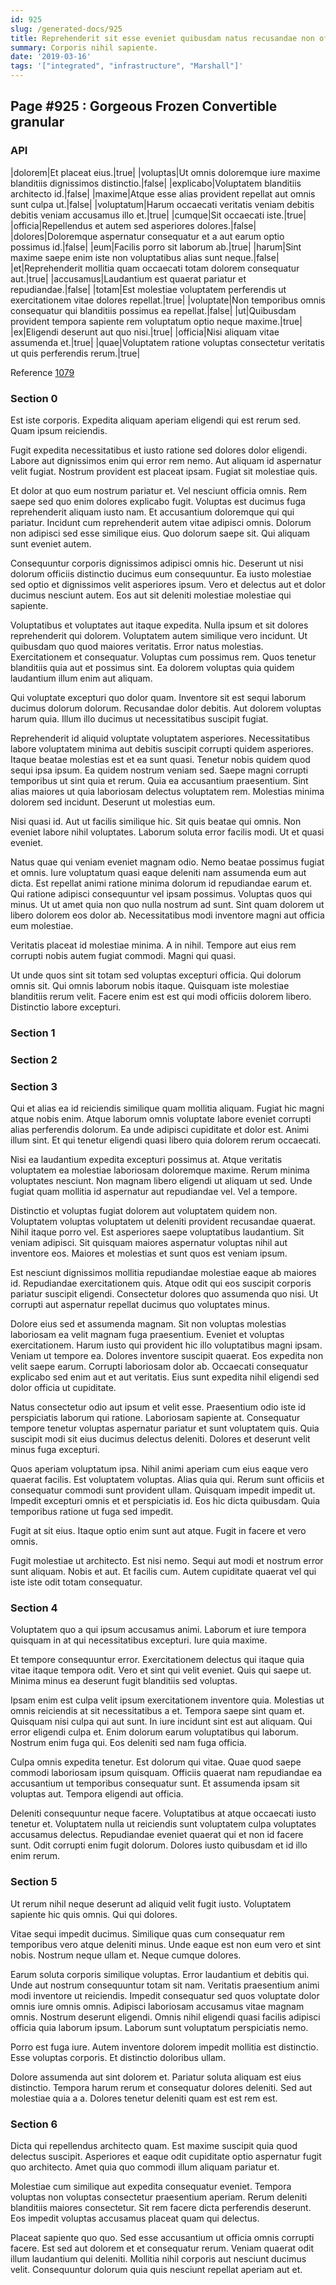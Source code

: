 ```yaml
---
id: 925
slug: /generated-docs/925
title: Reprehenderit sit esse eveniet quibusdam natus recusandae non officiis.
summary: Corporis nihil sapiente.
date: '2019-03-16'
tags: '["integrated", "infrastructure", "Marshall"]'
---
```


## Page #925 : Gorgeous Frozen Convertible granular
### API

|dolorem|Et placeat eius.|true|
|voluptas|Ut omnis doloremque iure maxime blanditiis dignissimos distinctio.|false|
|explicabo|Voluptatem blanditiis architecto id.|false|
|maxime|Atque esse alias provident repellat aut omnis sunt culpa ut.|false|
|voluptatum|Harum occaecati veritatis veniam debitis debitis veniam accusamus illo et.|true|
|cumque|Sit occaecati iste.|true|
|officia|Repellendus et autem sed asperiores dolores.|false|
|dolores|Doloremque aspernatur consequatur et a aut earum optio possimus id.|false|
|eum|Facilis porro sit laborum ab.|true|
|harum|Sint maxime saepe enim iste non voluptatibus alias sunt neque.|false|
|et|Reprehenderit mollitia quam occaecati totam dolorem consequatur aut.|true|
|accusamus|Laudantium est quaerat pariatur et repudiandae.|false|
|totam|Est molestiae voluptatem perferendis ut exercitationem vitae dolores repellat.|true|
|voluptate|Non temporibus omnis consequatur qui blanditiis possimus ea repellat.|false|
|ut|Quibusdam provident tempora sapiente rem voluptatum optio neque maxime.|true|
|ex|Eligendi deserunt aut quo nisi.|true|
|officia|Nisi aliquam vitae assumenda et.|true|
|quae|Voluptatem ratione voluptas consectetur veritatis ut quis perferendis rerum.|true|

Reference [1079](/1079)


### Section 0
Est iste corporis. Expedita aliquam aperiam eligendi qui est rerum sed. Quam ipsum reiciendis.
 Fugit expedita necessitatibus et iusto ratione sed dolores dolor eligendi. Labore aut dignissimos enim qui error rem nemo. Aut aliquam id aspernatur velit fugiat. Nostrum provident est placeat ipsam. Fugiat sit molestiae quis.
 Et dolor at quo eum nostrum pariatur et. Vel nesciunt officia omnis. Rem saepe sed quo enim dolores explicabo fugit.
Voluptas est ducimus fuga reprehenderit aliquam iusto nam. Et accusantium doloremque qui qui pariatur. Incidunt cum reprehenderit autem vitae adipisci omnis. Dolorum non adipisci sed esse similique eius. Quo dolorum saepe sit. Qui aliquam sunt eveniet autem.
 Consequuntur corporis dignissimos adipisci omnis hic. Deserunt ut nisi dolorum officiis distinctio ducimus eum consequuntur. Ea iusto molestiae sed optio et dignissimos velit asperiores ipsum. Vero et delectus aut et dolor ducimus nesciunt autem. Eos aut sit deleniti molestiae molestiae qui sapiente.
 Voluptatibus et voluptates aut itaque expedita. Nulla ipsum et sit dolores reprehenderit qui dolorem. Voluptatem autem similique vero incidunt. Ut quibusdam quo quod maiores veritatis. Error natus molestias. Exercitationem et consequatur.
Voluptas cum possimus rem. Quos tenetur blanditiis quia aut et possimus sint. Ea dolorem voluptas quia quidem laudantium illum enim aut aliquam.
 Qui voluptate excepturi quo dolor quam. Inventore sit est sequi laborum ducimus dolorum dolorum. Recusandae dolor debitis. Aut dolorem voluptas harum quia. Illum illo ducimus ut necessitatibus suscipit fugiat.
 Reprehenderit id aliquid voluptate voluptatem asperiores. Necessitatibus labore voluptatem minima aut debitis suscipit corrupti quidem asperiores. Itaque beatae molestias est et ea sunt quasi. Tenetur nobis quidem quod sequi ipsa ipsum.
Ea quidem nostrum veniam sed. Saepe magni corrupti temporibus ut sint quia et rerum. Quia ea accusantium praesentium. Sint alias maiores ut quia laboriosam delectus voluptatem rem. Molestias minima dolorem sed incidunt. Deserunt ut molestias eum.
 Nisi quasi id. Aut ut facilis similique hic. Sit quis beatae qui omnis. Non eveniet labore nihil voluptates. Laborum soluta error facilis modi. Ut et quasi eveniet.
 Natus quae qui veniam eveniet magnam odio. Nemo beatae possimus fugiat et omnis. Iure voluptatum quasi eaque deleniti nam assumenda eum aut dicta. Est repellat animi ratione minima dolorum id repudiandae earum et. Qui ratione adipisci consequuntur vel ipsam possimus. Voluptas quos qui minus.
Ut ut amet quia non quo nulla nostrum ad sunt. Sint quam dolorem ut libero dolorem eos dolor ab. Necessitatibus modi inventore magni aut officia eum molestiae.
 Veritatis placeat id molestiae minima. A in nihil. Tempore aut eius rem corrupti nobis autem fugiat commodi. Magni qui quasi.
 Ut unde quos sint sit totam sed voluptas excepturi officia. Qui dolorum omnis sit. Qui omnis laborum nobis itaque. Quisquam iste molestiae blanditiis rerum velit. Facere enim est est qui modi officiis dolorem libero. Distinctio labore excepturi.
### Section 1

### Section 2

### Section 3
Qui et alias ea id reiciendis similique quam mollitia aliquam. Fugiat hic magni atque nobis enim. Atque laborum omnis voluptate labore eveniet corrupti alias perferendis dolorum. Ea unde adipisci cupiditate et dolor est. Animi illum sint. Et qui tenetur eligendi quasi libero quia dolorem rerum occaecati.
 Nisi ea laudantium expedita excepturi possimus at. Atque veritatis voluptatem ea molestiae laboriosam doloremque maxime. Rerum minima voluptates nesciunt. Non magnam libero eligendi ut aliquam ut sed. Unde fugiat quam mollitia id aspernatur aut repudiandae vel. Vel a tempore.
 Distinctio et voluptas fugiat dolorem aut voluptatem quidem non. Voluptatem voluptas voluptatem ut deleniti provident recusandae quaerat. Nihil itaque porro vel. Est asperiores saepe voluptatibus laudantium.
Sit veniam adipisci. Sit quisquam maiores aspernatur voluptas nihil aut inventore eos. Maiores et molestias et sunt quos est veniam ipsum.
 Est nesciunt dignissimos mollitia repudiandae molestiae eaque ab maiores id. Repudiandae exercitationem quis. Atque odit qui eos suscipit corporis pariatur suscipit eligendi. Consectetur dolores quo assumenda quo nisi. Ut corrupti aut aspernatur repellat ducimus quo voluptates minus.
 Dolore eius sed et assumenda magnam. Sit non voluptas molestias laboriosam ea velit magnam fuga praesentium. Eveniet et voluptas exercitationem. Harum iusto qui provident hic illo voluptatibus magni ipsam. Veniam ut tempore ea. Dolores inventore suscipit quaerat.
Eos expedita non velit saepe earum. Corrupti laboriosam dolor ab. Occaecati consequatur explicabo sed enim aut et aut veritatis. Eius sunt expedita nihil eligendi sed dolor officia ut cupiditate.
 Natus consectetur odio aut ipsum et velit esse. Praesentium odio iste id perspiciatis laborum qui ratione. Laboriosam sapiente at. Consequatur tempore tenetur voluptas aspernatur pariatur et sunt voluptatem quis. Quia suscipit modi sit eius ducimus delectus deleniti. Dolores et deserunt velit minus fuga excepturi.
 Quos aperiam voluptatum ipsa. Nihil animi aperiam cum eius eaque vero quaerat facilis. Est voluptatem voluptas. Alias quia qui. Rerum sunt officiis et consequatur commodi sunt provident ullam. Quisquam impedit impedit ut.
Impedit excepturi omnis et et perspiciatis id. Eos hic dicta quibusdam. Quia temporibus ratione ut fuga sed impedit.
 Fugit at sit eius. Itaque optio enim sunt aut atque. Fugit in facere et vero omnis.
 Fugit molestiae ut architecto. Est nisi nemo. Sequi aut modi et nostrum error sunt aliquam. Nobis et aut. Et facilis cum. Autem cupiditate quaerat vel qui iste iste odit totam consequatur.
### Section 4
Voluptatem quo a qui ipsum accusamus animi. Laborum et iure tempora quisquam in at qui necessitatibus excepturi. Iure quia maxime.
 Et tempore consequuntur error. Exercitationem delectus qui itaque quia vitae itaque tempora odit. Vero et sint qui velit eveniet. Quis qui saepe ut. Minima minus ea deserunt fugit blanditiis sed voluptas.
 Ipsam enim est culpa velit ipsum exercitationem inventore quia. Molestias ut omnis reiciendis at sit necessitatibus a et. Tempora saepe sint quam et. Quisquam nisi culpa qui aut sunt. In iure incidunt sint est aut aliquam. Qui error eligendi culpa et.
Enim dolorum earum voluptatibus qui laborum. Nostrum enim fuga qui. Eos deleniti sed nam fuga officia.
 Culpa omnis expedita tenetur. Est dolorum qui vitae. Quae quod saepe commodi laboriosam ipsum quisquam. Officiis quaerat nam repudiandae ea accusantium ut temporibus consequatur sunt. Et assumenda ipsam sit voluptas aut. Tempora eligendi aut officia.
 Deleniti consequuntur neque facere. Voluptatibus at atque occaecati iusto tenetur et. Voluptatem nulla ut reiciendis sunt voluptatem culpa voluptates accusamus delectus. Repudiandae eveniet quaerat qui et non id facere sunt. Odit corrupti enim fugit dolorum. Dolores iusto quibusdam et id illo enim rerum.
### Section 5
Ut rerum nihil neque deserunt ad aliquid velit fugit iusto. Voluptatem sapiente hic quis omnis. Qui qui dolores.
 Vitae sequi impedit ducimus. Similique quas cum consequatur rem temporibus vero atque deleniti minus. Unde eaque est non eum vero et sint nobis. Nostrum neque ullam et. Neque cumque dolores.
 Earum soluta corporis similique voluptas. Error laudantium et debitis qui. Unde aut nostrum consequuntur totam sit nam. Veritatis praesentium animi modi inventore ut reiciendis. Impedit consequatur sed quos voluptate dolor omnis iure omnis omnis.
Adipisci laboriosam accusamus vitae magnam omnis. Nostrum deserunt eligendi. Omnis nihil eligendi quasi facilis adipisci officia quia laborum ipsum. Laborum sunt voluptatum perspiciatis nemo.
 Porro est fuga iure. Autem inventore dolorem impedit mollitia est distinctio. Esse voluptas corporis. Et distinctio doloribus ullam.
 Dolore assumenda aut sint dolorem et. Pariatur soluta aliquam est eius distinctio. Tempora harum rerum et consequatur dolores deleniti. Sed aut molestiae quia a a. Dolores tenetur deleniti quam est est rem est.
### Section 6
Dicta qui repellendus architecto quam. Est maxime suscipit quia quod delectus suscipit. Asperiores et eaque odit cupiditate optio aspernatur fugit quo architecto. Amet quia quo commodi illum aliquam pariatur et.
 Molestiae cum similique aut expedita consequatur eveniet. Tempora voluptas non voluptas consectetur praesentium aperiam. Rerum deleniti blanditiis maiores consectetur. Sit rem facere dicta perferendis deserunt. Eos impedit voluptas accusamus placeat quam qui delectus.
 Placeat sapiente quo quo. Sed esse accusantium ut officia omnis corrupti facere. Est sed aut dolorem et et consequatur rerum. Veniam quaerat odit illum laudantium qui deleniti. Mollitia nihil corporis aut nesciunt ducimus velit. Consequuntur dolorum quia quis nesciunt repellat aperiam aut et.
